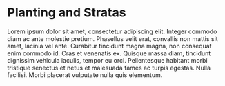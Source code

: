 # Planting and Stratas

Lorem ipsum dolor sit amet, consectetur adipiscing elit. Integer commodo diam ac ante molestie pretium. Phasellus velit erat, convallis non mattis sit amet, lacinia vel ante. Curabitur tincidunt magna magna, non consequat enim commodo id. Cras et venenatis ex. Quisque massa diam, tincidunt dignissim vehicula iaculis, tempor eu orci. Pellentesque habitant morbi tristique senectus et netus et malesuada fames ac turpis egestas. Nulla facilisi. Morbi placerat vulputate nulla quis elementum.